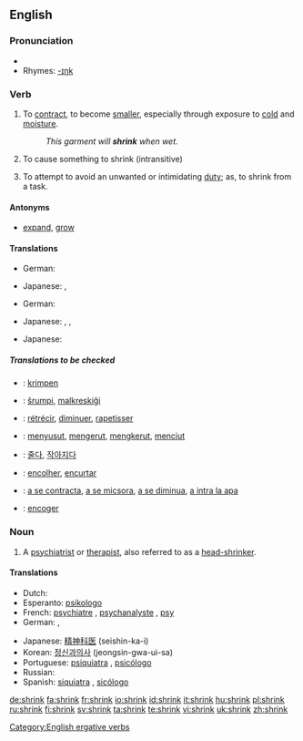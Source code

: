 ==English==

===Pronunciation===
* {{IPA|/'ʃɻɪŋk/}}
* Rhymes: [[Rhymes:English:-ɪŋk|-ɪŋk]]

===Verb===
{{en-verb|shrinks|shrinking|shrank|shrunk}}

# {{intransitive}} To [[contract]], to become [[smaller]], especially through exposure to [[cold]] and [[moisture]].
#: ''This garment will '''shrink''' when wet.''
# {{transitive}} To cause something to shrink (intransitive)
# {{intransitive}} To attempt to avoid an unwanted or intimidating [[duty]]; as, to shrink from a task.

====Antonyms====
* [[expand]], [[grow]]

====Translations====
{{trans-top|intransitive: to contract, to become smaller}}
* German: {{t-|de|schrumpfen}}
{{trans-mid}}
* Japanese: {{t|ja|縮む|tr=chijimu|sc=Jpan}}, {{t|ja|縮まる|tr=chijimaru|sc=Jpan}}
{{trans-bottom}}

{{trans-top|transitive: to cause something to shrink (intransitive)}}
* German: {{t-|de|schrumpfen}}
{{trans-mid}}
* Japanese: {{t|ja|縮める|tr=chijimeru|sc=Jpan}}, {{t-|ja|縮小する|tr=shukushō suru|sc=Jpan}}, {{t-|ja|短縮する|tr=tanshuku suru|sc=Jpan}}
{{trans-bottom}}

{{trans-top|intransitive: to attempt to avoid an unwanted or intimidating duty}}
{{trans-mid}}
* Japanese: {{t|ja|しりごみする|tr=shirigomi suru|sc=Jpan}}
{{trans-bottom}}

=====Translations to be checked=====
<!--Remove this section once all of the translations below have been moved into the tables above.-->
{{checktrans}}
{{top}}
* {{ttbc|Dutch}}: [[krimpen]]
* {{ttbc|Esperanto}}: [[ŝrumpi]], [[malkreskiĝi]]
* {{ttbc|French}}: [[rétrécir]], [[diminuer]], [[rapetisser]]
* {{ttbc|Indonesian}}: [[susut|menyusut]], [[kerut|mengerut]], [[kerut|mengkerut]], [[ciut|menciut]]
{{mid}}
* {{ttbc|Korean}}: [[줄다]], [[작아지다]]
* {{ttbc|Portuguese}}: [[encolher]], [[encurtar]]
* {{ttbc|Romanian}}: [[a se contracta]], [[a se micsora]], [[a se diminua]], [[a intra la apa]]
* {{ttbc|Spanish}}: [[encoger]]
{{bottom}}

===Noun===
{{en-noun}}

# {{slang}} A [[psychiatrist]] or [[therapist]], also referred to as a [[head-shrinker]].

====Translations====
{{top}}
* Dutch: {{t+|nl|psychiater}}
* Esperanto: [[psikologo]]
* French: [[psychiatre]] {{m}}, [[psychanalyste]] {{m}}, [[psy]] {{m}}
* German: {{t+|de|Psychiater|m}}, {{t+|de|Psychologe}}
{{mid}}
* Japanese: [[精神科医]] (seishin-ka-i)
* Korean: [[정신과의사]] (jeongsin-gwa-ui-sa)
* Portuguese: [[psiquiatra]] {{m|f}}, [[psicólogo]] {{m}}
* Russian: {{t+|ru|психиатр|m|tr=psixiátr|sc=Cyrl}}
* Spanish: [[siquiatra]] {{m|f}}, [[sicólogo]] {{m}}
{{bottom}}

[[Category:English ergative verbs]]

[[de:shrink]]
[[fa:shrink]]
[[fr:shrink]]
[[io:shrink]]
[[id:shrink]]
[[it:shrink]]
[[hu:shrink]]
[[pl:shrink]]
[[ru:shrink]]
[[fi:shrink]]
[[sv:shrink]]
[[ta:shrink]]
[[te:shrink]]
[[vi:shrink]]
[[uk:shrink]]
[[zh:shrink]]